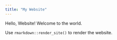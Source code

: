```yaml
---
title: "My Website"
---
```

    
Hello, Website! Welcome to the world.

Use `rmarkdown::render_site()` to render the website.